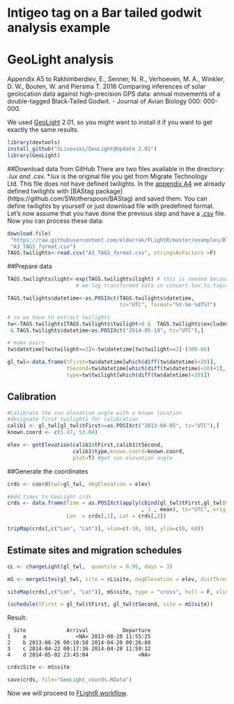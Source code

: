 <!--
%\VignetteEngine{knitr}
%\VignetteIndexEntry{Bar-Tailed Godwit GeoLight analysis}
%\VignetteDepends{FLightR}
-->
# Intigeo tag on a Bar tailed godwit analysis example
# GeoLight analysis
Appendix A5 to 
Rakhimberdiev, E., Senner, N. R., Verhoeven, M. A., Winkler, D. W., Bouten, W. and Piersma T. 2016 Comparing inferences of solar geolocation data against high-precision GPS data: annual movements of a double-tagged Black-Tailed Godwit. - Journal of Avian Biology 000: 000-000.

We used [GeoLight](https://github.com/slisovski/GeoLight) 2.01, so you might want to install it if you want to get exactly the same results.
```r
library(devtools)
install_github("SLisovski/GeoLight@Update_2.01")
library(GeoLight)
```
##Download data from GitHub
There are two files available in the directory: *.lux and *.csv. *.lux is the original file you get from Migrate Technology Ltd. This file does not have defined twilights. In the [appendix A4](https://github.com/eldarrak/FLightR/blob/master/examples/Black-Tailed_Godwit_JAB_example/A4_BAStag_routine.Rmd) we already defined twilights with [BAStag package] (https://github.com/SWotherspoon/BAStag) and saved them. You can define twilights by yourself or just download file with predefined format.
Let's now assume that you have done the previous step and have a [.csv](https://raw.githubusercontent.com/eldarrak/FLightR/master/examples/Black-Tailed_Godwit_JAB_example/A3_TAGS_format.csv) file. Now you can process these data:

```r
download.file(
 "https://raw.githubusercontent.com/eldarrak/FLightR/master/examples/Black-Tailed_Godwit_JAB_example/A3_TAGS_format.csv",
 "A3_TAGS_format.csv")
TAGS.twilights<-read.csv("A3_TAGS_format.csv", stringsAsFactors =F)
``` 

##Prepare data
```r
TAGS.twilights$light<-exp(TAGS.twilights$light) # this is needed because
                      # we log transformed data in convert.lux.to.tags()

TAGS.twilights$datetime<-as.POSIXct(TAGS.twilights$datetime,
                                    tz="UTC", format="%Y-%m-%dT%T")

# so we have to extract twilights
tw<-TAGS.twilights[TAGS.twilights$twilight>0 &  TAGS.twilights$excluded==0
 & TAGS.twilights$datetime<as.POSIXct("2014-05-18", tz="UTC"),]

# make pairs
tw$datetime[tw$twilight==2]<-tw$datetime[tw$twilight==2]-(300-60)

gl_twl<-data.frame(tFirst=tw$datetime[which(diff(tw$datetime)<20)],
                   tSecond=tw$datetime[which(diff(tw$datetime)<20)+1],
				   type=tw$twilight[which(diff(tw$datetime)<20)])

```
## Calibration
```r
#Calibrate the sun elevation angle with a known location
#designate first twilights for calibration
calib1 <- gl_twl[gl_twl$tFirst<=as.POSIXct("2013-08-05", tz="UTC"),] 
known.coord <- c(5.47, 53.04)

elev <- getElevation(calib1$tFirst,calib1$tSecond,
                     calib1$type,known.coord=known.coord,
					 plot=T) #get sun elevation angle 
```
##Generate the coordinates
```r

crds <- coord(twl=gl_twl, degElevation = elev)

#Add times to GeoLight crds
crds <- data.frame(Time = as.POSIXct(apply(cbind(gl_twl$tFirst,gl_twl$tSecond)
                                           , 1 , mean), tz="UTC", origin="1970-01-01"),
                   Lon  = crds[,1], Lat = crds[,2])

tripMap(crds[,c("Lon", "Lat")], xlim=c(-10, 10), ylim=c(0, 60))
```

## Estimate sites and migration schedules
```r
cL <- changeLight(gl_twl,  quantile = 0.95, days = 3) 

mS <- mergeSites(gl_twl, site = cL$site, degElevation = elev, distThreshold = 400)

siteMap(crds[,c("Lon", "Lat")], mS$site, type = "cross", hull = F, xlim = c(-12, 12), ylim = c(30, 58))

(schedule(tFirst = gl_twl$tFirst, gl_twl$tSecond, site = mS$site))
```
Result:
```
  Site             Arrival           Departure
1    a                <NA> 2013-08-20 11:55:25
2    b 2013-08-26 00:10:58 2014-04-20 00:26:08
3    c 2014-04-22 00:17:36 2014-04-28 11:59:32
4    d 2014-05-02 23:45:04                <NA>
```

```r
crds$Site <- mS$site

save(crds, file="GeoLight_coords.RData")
```
Now we will proceed to [FLightR workflow](https://github.com/eldarrak/FLightR/blob/master/examples/Black-Tailed_Godwit_JAB_example/A6_FLightR_analysis.Rmd).
